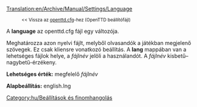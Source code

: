 [[Translation:en/Archive/Manual/Settings/Language]]

:<small><< Vissza az [[hu/openttd.cfg|openttd.cfg]]-hez (OpenTTD beállítófájl)</small>


A '''language''' az openttd.cfg fájl egy változója.

Meghatározza azon nyelvi fájlt, melyből olvasandók a játékban megjelenő szövegek. Ez csak kliensre vonatkozó beállítás. A '''lang''' mappában van a lehetséges fájlok helye, a ''fájlnév'' jelöli a használandót. A ''fájlnév'' kisbetű–nagybetű-érzékeny.


'''Lehetséges érték:''' megfelelő ''fájlnév''

'''Alapbeállítás:''' english.lng

[[Category:hu/Beállítások és finomhangolás]]